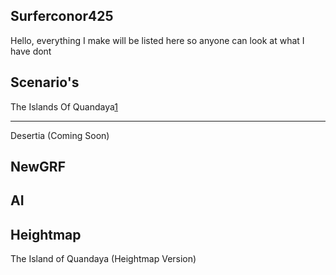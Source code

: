 == Surferconor425 ==

Hello, everything I make will be listed here so anyone can look at what I have dont


== Scenario's ==

The Islands Of Quandaya[http://www.tt-forums.net/viewtopic.php?f=29&p=1061579#p1061579]
----
Desertia (Coming Soon)


== NewGRF ==



== AI ==


== Heightmap ==

The Island of Quandaya (Heightmap Version)